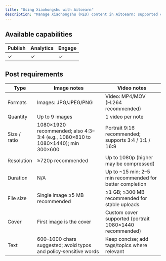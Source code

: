 ```yaml
---
title: "Using Xiaohongshu with Aitoearn"
description: "Manage Xiaohongshu (RED) content in Aitoearn: supported capabilities and post specs."
---
```


## Available capabilities

| Publish | Analytics | Engage |
| --- | --- | --- |
| ✓ | ✓ | ✓ |

## Post requirements

| Type | Image notes | Video notes |
| --- | --- | --- |
| Formats | Images: JPG/JPEG/PNG | Video: MP4/MOV (H.264 recommended) |
| Quantity | Up to 9 images | 1 video per note |
| Size / ratio | 1080×1920 recommended; also 4:3–3:4 (e.g., 1080×810 to 1080×1440); min 300×600 | Portrait 9:16 recommended; supports 3:4 / 1:1 / 16:9 |
| Resolution | ≥720p recommended | Up to 1080p (higher may be compressed) |
| Duration | N/A | Up to ~15 min; 2–5 min recommended for better completion |
| File size | Single image ≤5 MB recommended | ≤1 GB; ≤300 MB recommended for stable uploads |
| Cover | First image is the cover | Custom cover supported (portrait 1080×1440 recommended) |
| Text | 600–1000 chars suggested; avoid typos and policy‑sensitive words | Keep concise; add tags/topics where relevant |
